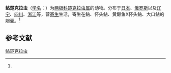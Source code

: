 {{Speciesbox
| name = 鲇楚克拉虫
| status = 
| status_system = 
| image = 
| genus = Zschokkella
| species = parasiluri
| authority = (Fujita, 1927)<ref name='id9273'>{{cite web| url =http://www.bioinfo.cn/db05/BjdwSpecies.php?action=view&id=9273| title =鲇楚克拉虫| work =《中国动物物种编目数据库》| publisher =中国科学院微生物研究所| author =中国科学院动物研究所| accessdate =2009-04-16| deadurl =yes| archiveurl =https://web.archive.org/web/20160305110202/http://www.bioinfo.cn/db05/BjdwSpecies.php?action=view&id=9273| archivedate =2016-03-05}}</ref>
}}

'''鲇楚克拉虫'''（[[学名|学名]]：{{lang|la|''Zschokkella parasiluri''}}）为[[两极科|两极科]][[楚克拉虫属|楚克拉虫属]]的动物。分布于[[日本|日本]]、[[俄罗斯|俄罗斯]]以及[[辽宁|辽宁]]、[[四川|四川]]、[[浙江|浙江]]等，营[[寄生|寄生]]生活，寄生在鲇、怀头鲇、黄颡鱼X怀头鲇、大口鲇的胆囊。<ref name='id9273'/>

== 参考文献 ==
{{reflist}}

{{Wikispecies|Zschokkella parasiluri}}
{{Taxonbar|from=Q11173195}}

[[Category:楚克拉虫属|鲇楚克拉虫]]


{{Cnidarian-stub}}